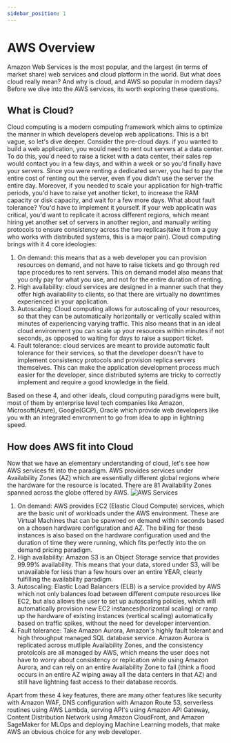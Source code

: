 ```yaml
---
sidebar_position: 1
---
```


# AWS Overview

Amazon Web Services is the most popular, and the largest (in terms of market share) web services and cloud platform in the world. But what does cloud really mean?
And why is cloud, and AWS so popular in modern days? Before we dive into the AWS services, its worth exploring these questions.

## What is Cloud?

Cloud computing is a modern computing framework which aims to optimize the manner in which developers develop web applications. This is a bit vague, so let's
dive deeper. Consider the pre-cloud days. if you wanted to build a web application, you would need to rent out servers at a data center. To do this, you'd need to
raise a ticket with a data center, their sales rep would contact you in a few days, and within a week or so you'd finally have your servers. Since you were renting
a dedicated server, you had to pay the entire cost of renting out the server, even if you didn't use the server the entire day. Moreover, if you needed to scale
your application for high-traffic periods, you'd have to raise yet another ticket, to increase the RAM capacity or disk capacity, and wait for a few more days.
What about fault tolerance? You'd have to implement it yourself. If your web applicatin was critical, you'd want to replicate it across different regions, which meant
hiring yet another set of servers in another region, and manually writing protocols to ensure consistency across the two replicas(take it from a guy who works with 
distributed systems, this is a major pain). Cloud computing brings with it 4 core ideologies:

1. On demand: this means that as a web developer you can provision resources on demand, and not have to raise tickets and go through red tape procedures to rent
servers. This on demand model also means that you only pay for what you use, and not for the entire duration of renting. 
2. High availability: cloud services are designed in a manner such that they offer high availability to clients, so that there are virtually no downtimes experienced
in your application.
3. Autoscaling: Cloud computing allows for autoscaling of your resources, so that they can be automatically horizontally or vertically scaled within minutes of 
experiencing varying traffic. This also means that in an ideal cloud environment you can scale up your resources within minutes if not seconds, as opposed to waiting
for days to raise a support ticket.
4. Fault tolerance: cloud services are meant to provide automatic fault tolerance for their services, so that the developer doesn't have to implement consistency
protocols and provision replica servers themselves. This can make the application development process much easier for the developer, since distributed sytems are
tricky to correctly implement and require a good knowledge in the field.

Based on these 4, and other ideals, cloud computing paradigms were built, most of them by enterprise level tech companies like Amazon, Microsoft(Azure), Google(GCP),
Oracle which provide web developers like you with an integrated envronment to go from idea to app in lightning speed.

## How does AWS fit into Cloud

Now that we have an elementary understanding of cloud, let's see how AWS services fit into the paradigm.
AWS provides services under Availability Zones (AZ) which are essentially different global regions where the hardware for the resource is located. There are 81 Availability
Zones spanned across the globe offered by AWS.
![AWS Services](https://images.clickittech.com/2020/wp-content/uploads/2018/01/20201632/aws-services-1536x911.jpg)

1. On demand: AWS provides EC2 (Elastic Cloud Compute) services, which are the basic unit of workloads under the AWS environment. These are Virtual Machines that can
be spawned on demand within seconds based on a chosen hardware configuration and AZ. The billing for these instances is also based on the hardware configuration used
and the duration of time they were running, which fits perfectly into the on demand pricing paradigm.
2. High availability: Amazon S3 is an Object Storage service that provides 99.99% availability. This means that your data, stored under S3, will be unavailable for 
less than a few hours over an entire YEAR, clearly fulfilling the availability paradigm.
3. Autoscaling: Elastic Load Balancers (ELB) is a service provided by AWS which not only balances load between different compute resources like EC2, but also allows 
the user to set up autoscaling policies, which will automatically provision new EC2 instances(horizontal scaling) or ramp up the hardware of existing instances
(vertical scaling) automatically based on traffic spikes, without the need for developer intervention.
4. Fault tolerance: Take Amazon Aurora, Amazon's highly fault tolerant and high throughput managed SQL database service. Amazon Aurora is replicated across mutliple
Availability Zones, and the consistency protolcols are all managed by AWS, which means the user does not have to worry about consistency or replication while 
using Amazon Aurora, and can rely on an entire Availability Zone to fail (think a flood occurs in an entire AZ wiping away all the data centers in that AZ) and still
have lightning fast access to their database records.

Apart from these 4 key features, there are many other features like security with Amazon WAF, DNS configuration with Amazon Route 53, serverless routines using 
AWS Lambda, serving API's using Amazon API Gateway, Content Distribution Network using Amazon CloudFront, and Amazon SageMaker for MLOps and deploying Machine Learning
models, that make AWS an obvious choice for any web developer.
